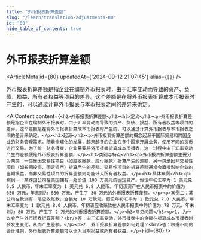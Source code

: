 ```yaml
---
title: "外币报表折算差额"
slug: "/learn/translation-adjustments-80"
id: "80"
hide_table_of_contents: true
---
```



# 外币报表折算差额

<ArticleMeta id={80} updatedAt={'2024-09-12 21:07:45'} alias={`[]`} />
<div className='border-solid border-b border-t-0 my-4 border-[var(--ifm-color-gray-300)]' />

外币报表折算差额是指企业在编制外币报表时，由于汇率变动而导致的资产、负债、损益、所有者权益等项目的差异。这个差额是在将外币报表折算成本币报表时产生的，可以通过计算外币报表与本币报表之间的差异来确定。

<AIContent content={`<h2>外币报表折算差额</h2><h3>定义</h3><p>外币报表折算差额是指企业在编制外币报表时，由于汇率变动而导致的资产、负债、损益、所有者权益等项目的差异。这个差额是在将外币报表折算成本币报表时产生的，可以通过计算外币报表与本币报表之间的差异来确定。</p><h3>起源</h3><p>外币报表折算差额的概念起源于国际贸易和跨国企业的财务管理需求。随着全球化的发展，越来越多的企业在多个国家开展业务，使用不同的货币进行交易。为了统一财务报表，企业需要将外币报表折算成本币报表，这一过程中由于汇率变动产生的差额便是外币报表折算差额。</p><h3>类别与特点</h3><p>外币报表折算差额主要分为两类：一类是因交易性项目（如应收账款、应付账款）折算产生的差额，另一类是因非交易性项目（如长期投资、固定资产）折算产生的差额。交易性项目的折算差额通常会直接影响企业的当期损益，而非交易性项目的折算差额则可能计入所有者权益。</p><h3>具体案例</h3><p>案例一：某跨国公司在美国拥有一处价值 100 万美元的固定资产。假设年初汇率为 1 美元兑 6.5 人民币，年末汇率变为 1 美元兑 6.8 人民币。年初该资产在人民币报表中的价值为 650 万元，年末则为 680 万元，产生了 30 万元的外币报表折算差额。</p><p>案例二：某公司在欧洲有一笔应收账款，金额为 10 万欧元。假设年初汇率为 1 欧元兑 7.8 人民币，年末汇率变为 1 欧元兑 8.0 人民币。年初该应收账款在人民币报表中的价值为 78 万元，年末则为 80 万元，产生了 2 万元的外币报表折算差额。</p><h3>常见问题</h3><p>1. 为什么会产生外币报表折算差额？<br/>答：由于汇率变动，外币报表中的金额在折算成本币报表时会发生变化，从而产生差额。</p><p>2. 外币报表折算差额如何处理？<br/>答：根据不同的会计准则，外币报表折算差额可以计入当期损益或所有者权益。</p>`} id={80} />

